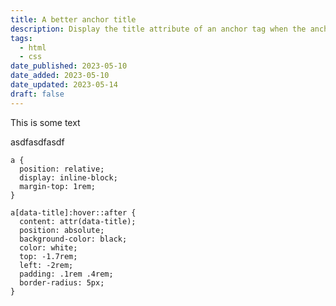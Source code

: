 ```yaml
---
title: A better anchor title
description: Display the title attribute of an anchor tag when the anchor is hovered.
tags:
  - html
  - css
date_published: 2023-05-10
date_added: 2023-05-10
date_updated: 2023-05-14
draft: false
---
```


This is some text

asdfasdfasdf

```
a {
  position: relative;
  display: inline-block;
  margin-top: 1rem; 
}

a[data-title]:hover::after {
  content: attr(data-title);
  position: absolute;
  background-color: black;
  color: white;
  top: -1.7rem;
  left: -2rem;
  padding: .1rem .4rem;
  border-radius: 5px;
}
```